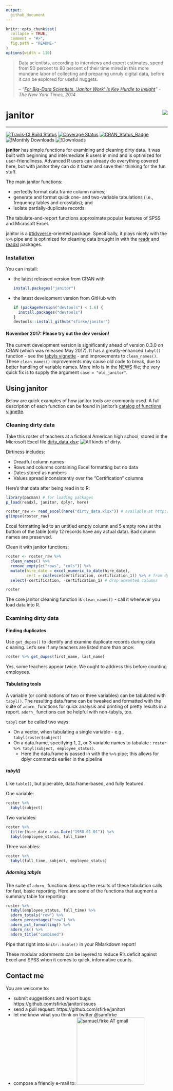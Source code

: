 ```yaml
---
output:
  github_document
---
```


<!-- README.md is generated from README.Rmd. Please edit that file -->

```r
knitr::opts_chunk$set(
  collapse = TRUE, 
  comment = "#>",
  fig.path = "README-"  
)
options(width = 110)
```

> Data scientists, according to interviews and expert estimates, spend from 50 percent to 80 percent of their time mired in this more mundane labor of collecting and preparing unruly digital data, before it can be explored for useful nuggets.
> 
> -- *"[For Big-Data Scientists, 'Janitor Work' Is Key Hurdle to Insight](http://www.nytimes.com/2014/08/18/technology/for-big-data-scientists-hurdle-to-insights-is-janitor-work.html)" - The New York Times, 2014*

# janitor <img src="man/figures/logo_small.png" align="right" />

***********************

[![Travis-CI Build Status](https://travis-ci.org/sfirke/janitor.svg?branch=master)](https://travis-ci.org/sfirke/janitor)
[![Coverage Status](https://img.shields.io/codecov/c/github/sfirke/janitor/master.svg)](https://codecov.io/github/sfirke/janitor?branch=master)
[![CRAN_Status_Badge](https://www.r-pkg.org/badges/version-ago/janitor)](https://cran.r-project.org/package=janitor)
![!Monthly Downloads](https://cranlogs.r-pkg.org/badges/janitor)
![!Downloads](https://cranlogs.r-pkg.org/badges/grand-total/janitor)



**janitor** has simple functions for examining and cleaning dirty data.  It was built with beginning and intermediate R users in mind and is optimized for user-friendliness. Advanced R users can already do everything covered here, but with janitor they can do it faster and save their thinking for the fun stuff.

The main janitor functions:

* perfectly format data.frame column names;
* generate and format quick one- and two-variable tabulations (i.e., frequency tables and crosstabs); and
* isolate partially-duplicate records.

The tabulate-and-report functions approximate popular features of SPSS and Microsoft Excel.

janitor is a [#tidyverse](https://github.com/hadley/tidyverse/blob/master/vignettes/manifesto.Rmd)-oriented package.  Specifically, it plays nicely with the `%>%` pipe and is optimized for cleaning data brought in with the [readr](https://github.com/hadley/readr) and [readxl](https://github.com/hadley/readxl) packages.


### Installation

You can install:

* the latest released version from CRAN with

    ```R
    install.packages("janitor")
    ````

* the latest development version from GitHub with

    ```R
    if (packageVersion("devtools") < 1.6) {
      install.packages("devtools")
    }
    devtools::install_github("sfirke/janitor")
    ```

#### November 2017: Please try out the dev version!
The current development version is significantly ahead of version 0.3.0 on CRAN (which was released May 2017).  It has a greatly-enhanced `tabyl()` function - see the [tabyls vignette](https://github.com/sfirke/janitor/blob/master/vignettes/tabyls.md) - and improvements to `clean_names()`.  These `clean_names()` improvements may cause old code to break, due to better handling of variable names.  More info is in the [NEWS](https://github.com/sfirke/janitor/blob/master/NEWS.md) file; the very quick fix is to supply the argument `case = "old_janitor"`.

## Using janitor

Below are quick examples of how janitor tools are commonly used.  A full description of each function can be found in janitor's [catalog of functions vignette](https://github.com/sfirke/janitor/blob/master/vignettes/janitor.md).  

### Cleaning dirty data

Take this roster of teachers at a fictional American high school, stored in the Microsoft Excel file [dirty_data.xlsx](https://github.com/sfirke/janitor/blob/master/dirty_data.xlsx):
![All kinds of dirty.](man/figures/dirty_data.PNG)

Dirtiness includes:

* Dreadful column names
* Rows and columns containing Excel formatting but no data
* Dates stored as numbers
* Values spread inconsistently over the "Certification" columns

Here's that data after being read in to R:
```r
library(pacman) # for loading packages
p_load(readxl, janitor, dplyr, here)

roster_raw <- read_excel(here("dirty_data.xlsx")) # available at http://github.com/sfirke/janitor
glimpse(roster_raw)
```

Excel formatting led to an untitled empty column and 5 empty rows at the bottom of the table (only 12 records have any actual data).  Bad column names are preserved.

Clean it with janitor functions:
```r
roster <- roster_raw %>%
  clean_names() %>%
  remove_empty(c("rows", "cols")) %>%
  mutate(hire_date = excel_numeric_to_date(hire_date),
         cert = coalesce(certification, certification_1)) %>% # from dplyr
  select(-certification, -certification_1) # drop unwanted columns

roster
```

The core janitor cleaning function is `clean_names()` - call it whenever you load data into R.

### Examining dirty data

#### Finding duplicates
Use `get_dupes()` to identify and examine duplicate records during data cleaning.  Let's see if any teachers are listed more than once:
```r
roster %>% get_dupes(first_name, last_name)
```

Yes, some teachers appear twice.  We ought to address this before counting employees.

#### Tabulating tools
A variable (or combinations of two or three variables) can be tabulated with `tabyl()`.  The resulting data.frame can be tweaked and formatted
with the suite of `adorn_` functions for quick analysis and printing of pretty results in a report.  `adorn_` functions can be helpful with non-tabyls, too.

`tabyl` can be called two ways:

* On a vector, when tabulating a single variable - e.g., `tabyl(roster$subject)`
* On a data.frame, specifying 1, 2, or 3 variable names to tabulate : `roster %>% tabyl(subject, employee_status)`.
    * Here the data.frame is passed in with the `%>%` pipe; this allows for dplyr commands earlier in the pipeline

##### tabyl()

Like `table()`, but pipe-able, data.frame-based, and fully featured.

One variable:
```r
roster %>%
  tabyl(subject)
```

Two variables:
```r
roster %>%
  filter(hire_date > as.Date("1950-01-01")) %>%
  tabyl(employee_status, full_time)
```

Three variables:
```r
roster %>%
  tabyl(full_time, subject, employee_status)
```

##### Adorning tabyls
The suite of `adorn_` functions dress up the results of these tabulation calls for fast, basic reporting.  Here are some of the functions that augment a summary table for reporting:

```r
roster %>%
  tabyl(employee_status, full_time) %>%
  adorn_totals("row") %>%
  adorn_percentages("row") %>%
  adorn_pct_formatting() %>%
  adorn_ns() %>%
  adorn_title("combined")

```

Pipe that right into `knitr::kable()` in your RMarkdown report!

These modular adornments can be layered to reduce R's deficit against Excel and SPSS when it comes to quick, informative counts.

## Contact me

You are welcome to:

* submit suggestions and report bugs: https://github.com/sfirke/janitor/issues
* send a pull request: https://github.com/sfirke/janitor/
* let me know what you think on twitter @samfirke
* compose a friendly e-mail to: <img src = "http://samfirke.com/wp-content/uploads/2016/07/email_address_whitespace_top.png" alt = "samuel.firke AT gmail" width = "210"/>
